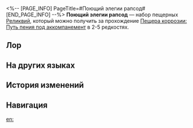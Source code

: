 <%-- [PAGE_INFO]
PageTitle=#Поющий элегии рапсод#
[END_PAGE_INFO] --%>
{{Набор Реликвий Инфобокс
|id           = 81244
|Изображение  = Предмет Поющий элегии рапсод.png
|Тип          = Пещерная реликвия
|2пБонус      = Повышает квантовый урон на 10%.
|4пБонус      = Понижает скорость владельца на 8%. Если скорость владельца до начала боя ниже 110 или 95, то его крит. шанс повышается на 20% или 32% соответственно. Этот эффект также применяется к духу памяти владельца.
|Голова       = Укропный венец рапсода
|Руки         = Металлический браслет рапсода
|Тело         = Звёздная туника рапсода
|Ноги         = Посеребрённые сандалии рапсода
|Редкость     = 2345
|Источник2.1  = [[Пещера коррозии: Путь пения под аккомпанемент]]
|Источник3.1  = [[Пещера коррозии: Путь пения под аккомпанемент]]
|Источник4.1  = [[Пещера коррозии: Путь пения под аккомпанемент]]
|Источник5.1  = [[Пещера коррозии: Путь пения под аккомпанемент]]
|Источник5.2  = [[Синтез реликвий]]
|Свойство1    = 
|Свойство2    = 
|Свойство3    = 
}}
'''Поющий элегии рапсод''' — набор пещерных [[Реликвии|Реликвий]], который можно получить за прохождение [[Пещера коррозии: Путь пения под аккомпанемент]] в 2-5{{Иконка/Звёзды|1}} редкостях.

==Лор==
{{Реликвия Лор|Поющий элегии рапсод}}

==На других языках==
{{На других языках
|en   = Poet of Mourning Collapse
|zhs  = 哀歌覆国的诗人
|zht  = 哀歌覆國的詩人
|ja   = 亡国の悲哀を詠う詩人
|ko   = 망국을 애도하는 시인
|es   = Poetisa del colapso elegíaco
|fr   = Poétesse du déclin funèbre
|ru   = Поющий элегии рапсод
|th   = Poet of Mourning Collapse
|vi   = Nhà Thơ Khúc Bi Ca Vong Quốc
|de   = Klagende Dichterin
|id   = Poet of Mourning Collapse
|pt   = Poetisa do Colapso Enlutada
}}

==История изменений==
{{История изменений|3.5}}

==Навигация==
{{Наборы реликвий Навбокс}}

[[en:]]